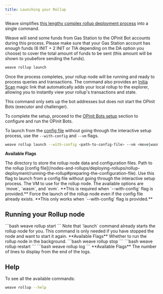 ```yaml
---
title: Launching your Rollup
---
```


Weave simplifies [this lengthy complex rollup deployment process](/nodes-and-rollups/deploying-rollups/rollup-deployment/introduction) into a single command.

<Note>
  Weave will send some funds from Gas Station to the OPinit Bot accounts during this process. Please make sure that your Gas Station account has enough funds (6 INIT + 2 INIT or TIA depending on the DA option you choose) to cover the total amount of funds to be sent (this amount will be shown to youbefore sending the funds).
</Note>

```bash
weave rollup launch
```

Once the process completes, your rollup node will be running and ready to process queries and transactions.
The command also provides an [Initia Scan](https://scan.testnet.initia.xyz/) magic link that automatically adds your local rollup to the explorer, allowing you to instantly view your rollup's transactions and state.

<Note>
This command only sets up the bot addresses but does not start the OPinit Bots (executor and challenger).

To complete the setup, proceed to the [OPinit Bots setup](/developers/developer-guides/tools/clis/weave-cli/rollup-management/opinit-bots) section to configure and run the OPinit Bots.
</Note>

To launch from the [config file](/nodes-and-rollups/deploying-rollups/rollup-deployment/running-the-rollup#preparing-the-configuration-file) without going through the interactive setup process, use the `--with-config` and `--vm` flags.
```bash
weave rollup launch --with-config <path-to-config-file> --vm <move|wasm|evm>
```

**Available Flags**

<ParamField path="--minitia-dir" type="string" default="~/.minitia">
  The directory to store the rollup node data and configuration files.
</ParamField>
<ParamField path="--with-config" type="string">
  Path to the rollup [config file](/nodes-and-rollups/deploying-rollups/rollup-deployment/running-the-rollup#preparing-the-configuration-file). Use this flag to launch from a config file without going through the interactive setup process.
</ParamField>
<ParamField path="--vm" type="string">
  The VM to use for the rollup node. The available options are `move`, `wasm`,
  and `evm`. **This is required when `--with-config` flag is provided.**
</ParamField>
<ParamField path="--force,-f" type="boolean" default="false">
  Force the launch of the rollup node even if the config file already exists.
  **This only works when `--with-config` flag is provided.**
</ParamField>

## Running your Rollup node

<Tabs>
  <Tab title="Start">
    ```bash
    weave rollup start
    ```
    <Note>
      Note that `launch` command already starts the rollup node for you. This
      command is only needed if you have stopped the node and want to start it
      again.
    </Note>
    **Available Flags**
    <ParamField path="--detach, -d" type="boolean" default="false">
      Whether to run the rollup node in the background.
    </ParamField>
  </Tab>
  <Tab title="Stop">
    ```bash
    weave rollup stop
    ```
  </Tab>
  <Tab title="Restart">
    ```bash
    weave rollup restart
    ```
  </Tab>
  <Tab title="View logs">
    ```bash
    weave rollup log
    ```
    **Available Flags**
    <ParamField path="-n" type="number" default="100">
      The number of lines to display from the end of the logs.
    </ParamField>
  </Tab>
</Tabs>

## Help

To see all the available commands:

```bash
weave rollup --help
```
